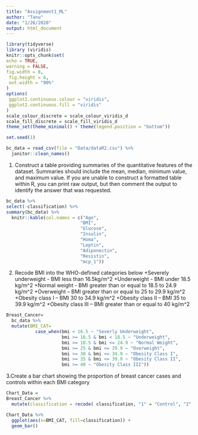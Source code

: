 ```yaml
---
title: "Assignment1_ML"
author: "Tanu"
date: "1/26/2020"
output: html_document
---
```


```r
library(tidyverse)
library (viridis)
knitr::opts_chunk$set(
echo = TRUE,
warning = FALSE,
fig.width = 8, 
 fig.height = 6,
 out.width = "90%"
)
options(
 ggplot2.continuous.colour = "viridis",
 ggplot2.continuous.fill = "viridis"
)
scale_colour_discrete = scale_colour_viridis_d
scale_fill_discrete = scale_fill_viridis_d
theme_set(theme_minimal() + theme(legend.position = "bottom"))

set.seed(1)

```

```r
bc_data = read_csv(file = "Data/dataR2.csv") %>% 
  janitor::clean_names()
```
1. Construct a table providing summaries of the quantitative features of the dataset.
Summaries should include the mean, median, minimum value, and maximum value. If
you are unable to construct a formatted table within R, you can print raw output, but
then comment the output to identify the answer that was requested.

```r
bc_data %>% 
select(-classification) %>%   
summary(bc_data) %>% 
  knitr::kable(col.names = c("Age",
                            "BMI",
                            "Glucose",
                            "Insulin",
                            "Homa",
                            "Leptin",
                            "Adiponectin",
                            "Resistin",
                            "mcp_1"))
```
2. Recode BMI into the WHO-defined categories below +Severely underweight - BMI less
than 16.5kg/m^2 +Underweight - BMI under 18.5 kg/m^2 +Normal weight - BMI
greater than or equal to 18.5 to 24.9 kg/m^2 +Overweight – BMI greater than or equal
to 25 to 29.9 kg/m^2 +Obesity class I – BMI 30 to 34.9 kg/m^2 +Obesity class II – BMI
35 to 39.9 kg/m^2 +Obesity class III – BMI greater than or equal to 40 kg/m^2

```r
Breast_Cancer=
  bc_data %>% 
  mutate(BMI_CAT=
           case_when(bmi < 16.5 ~ "Severly Underweight",
                     bmi >= 16.5 & bmi < 18.5 ~ "Underweight",
                     bmi >= 18.5 & bmi <= 24.9 ~ "Normal Weight",
                     bmi >= 25 & bmi <= 29.9 ~ "Overweight",
                     bmi >= 30 & bmi <= 34.9 ~ "Obesity Class I",
                     bmi >= 35 & bmi <= 39.9 ~ "Obesity Class II",
                     bmi >= 40 ~ "Obesity Class III"))
```
3.Create a bar chart showing the proportion of breast cancer cases and controls within
each BMI category
```r
Chart_Data =
Breast_Cancer %>% 
  mutate(classification = recode( classification, "1" = "Control", "2" = "Case"))
```

```r
Chart_Data %>% 
  ggplot(aes(x=BMI_CAT, fill=classification)) +
  geom_bar()
```
 
